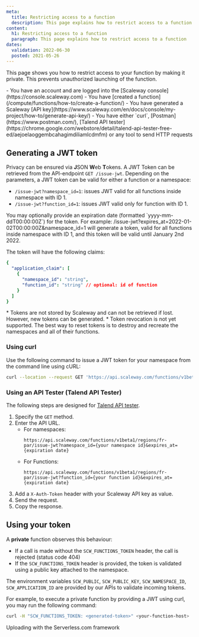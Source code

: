 ```yaml
---
meta:
  title: Restricting access to a function
  description: This page explains how to restrict access to a function
content:
  h1: Restricting access to a function
  paragraph: This page explains how to restrict access to a function
dates:
  validation: 2022-06-30
  posted: 2021-05-26
---
```


This page shows you how to restrict access to your function by making it private. This prevents unauthorized launching of the function.

<Message type="requirement">
  - You have an account and are logged into the [Scaleway console](https://console.scaleway.com)
  - You have [created a function](/compute/functions/how-to/create-a-function/)
  - You have generated a Scaleway [API key](https://www.scaleway.com/en/docs/console/my-project/how-to/generate-api-key/)
  - You have either `curl`, [Postman](https://www.postman.com/), [Talend API tester](https://chrome.google.com/webstore/detail/talend-api-tester-free-ed/aejoelaoggembcahagimdiliamlcdmfm) or any tool to send HTTP requests
</Message>

## Generating a JWT token


Privacy can be ensured via **J**SON **W**eb **T**okens. A JWT Token can be retrieved from the API-endpoint `GET /issue-jwt`. Depending on the parameters, a JWT token can be valid for either a function or a namespace:

* `/issue-jwt?namespace_id=1`: issues JWT valid for all functions inside namespace with ID 1.
* `/issue-jwt?function_id=1`: issues JWT valid only for function with ID 1.

<Message type="tip">
You may optionally provide an expiration date (formatted `yyyy-mm-ddT00:00:00Z`) for the token. 
For example: /issue-jwt?expires_at=2022-01-02T00:00:00Z&namespace_id=1 will generate a token, valid for all functions inside namespace with ID 1, and this token will be valid until January 2nd 2022.
</Message>

The token will have the following claims:

```yaml
{
  "application_claim": [
    {
      "namespace_id": "string",
      "function_id": "string" // optional: id of function
    }
  ]
}
```

<Message type="important">
* Tokens are not stored by Scaleway and can not be retrieved if lost. However, new tokens can be generated.
* Token revocation is not yet supported. The best way to reset tokens is to destroy and recreate the namespaces and all of their functions.
</Message>

### Using curl

Use the following command to issue a JWT token for your namespace from the command line using cURL: 

```sh
curl --location --request GET 'https://api.scaleway.com/functions/v1beta1/regions/fr-par/issue-jwt?namespace_id={your namespace id}&expires_at=2022-06-22T00%3A00%3A00Z' --header 'X-Auth-Token: {your scaleway API key'}
```

### Using an API Tester (Talend API Tester)

The following steps are designed for [Talend API tester](https://chrome.google.com/webstore/detail/talend-api-tester-free-ed/aejoelaoggembcahagimdiliamlcdmfm). 

1. Specify the `GET` method.
2. Enter the API URL. 
    * For namespaces:
      ```
      https://api.scaleway.com/functions/v1beta1/regions/fr-par/issue-jwt?namespace_id={your namespace id}&expires_at={expiration date}
      ```
    * For Functions:
      ```
      https://api.scaleway.com/functions/v1beta1/regions/fr-par/issue-jwt?function_id={your function id}&expires_at={expiration date}
      ```
3. Add a `X-Auth-Token` header with your Scaleway API key as value.
4. Send the request.
5. Copy the response.
<Lightbox src="scaleway-talend-function.webp" alt="" />

## Using your token

A **private** function observes this behaviour:

* If a call is made without the `SCW_FUNCTIONS_TOKEN` header, the call is rejected (status code 404)
* If the `SCW_FUNCTIONS_TOKEN` header is provided, the token is validated using a public key attached to the namespace.

The environment variables `SCW_PUBLIC`, `SCW_PUBLIC_KEY`, `SCW_NAMESPACE_ID`, `SCW_APPLICATION_ID` are provided by our APIs to validate incoming tokens.

For example, to execute a private function by providing a JWT using curl, you may run the following command:

```sh
curl -H "SCW_FUNCTIONS_TOKEN: <generated-token>" <your-function-host>
```


<Navigation title="See Also">
  <NextButton to="/compute/functions/api-cli/fun-uploading-with-serverless-framework/">Uploading with the Serverless.com framework</NextButton>
</Navigation>